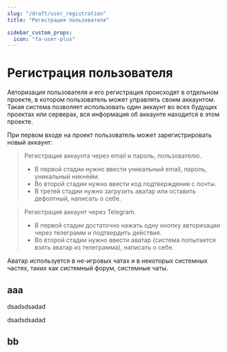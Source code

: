```yaml
---
slug: "/draft/user_registration"
title: "Регистрация пользователя"

sidebar_custom_props:
  icon: "fa-user-plus"
---
```



# Регистрация пользователя

Авторизация <i class="fa-solid fa-file-user"></i> пользователя и его регистрация происходят в отдельном проекте, в котором пользователь может управлять своим аккаунтом. Такая система позволяет использовать один аккаунт во всех будущих проектах или серверах, вся информация об аккаунте находится в этом проекте.

При первом входе на проект пользователь может зарегистрировать новый аккаунт:

> Регистрация аккаунта через email и пароль, пользователю.
>
> - В первой стадии нужно ввести уникальный email, пароль, уникальный никнейм.
> - Во второй стадии нужно ввести код подтверждения с почты.
> - В третей стадии нужно загрузить аватар или оставить дефолтный, написать о себе.

> Регистрация аккаунт через <i class="fa-brands fa-telegram"></i> Telegram.
>
> - В первой стадии достаточно нажать одну кнопку авторизации через телеграмм и подтвердить действия.
> - Во второй стадии нужно ввести аватар (система попытается взять аватар <i class="fa-brands fa-telegram"></i> из телеграмма), написать о себе.

<CautionBlock>Аватар используется в не-игровых чатах и в некоторых системных частях, таких как системный форум, системные чаты.</CautionBlock>

## aaa

dsadsdsadad

dsadsdsadad

## bb